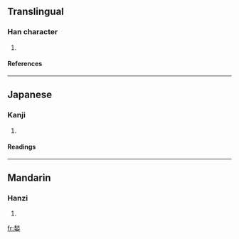 ==Translingual==
===Han character===
{{Han char|rn=38|rad=女|as=09|sn=12|four=2940<sub>4</sub>|canj=竹火女 (HFV)}}
# {{defn|Han|sort=女09}}
====References====
{{Han ref|kx=0267.160|dkj=06521|hdz=21066.080|uh=5A9D|ud=23197|bh=D8CF|bd=55503}}
----
==Japanese==
===Kanji===
{{ja-kanji|grade=|rs=女09}}
# {{defn|Japanese}} 
====Readings====
{{ja-readings|on=[[しゅう]] (shū), [[しゅ]] (shu)|kun=}}
----
==Mandarin==
===Hanzi===
{{cmn-hanzi|pin=[[qiū]] (qiu1)|wg=ch'iu<sup>1</sup>}}
# {{defn|Mandarin}}

[[fr:媝]]